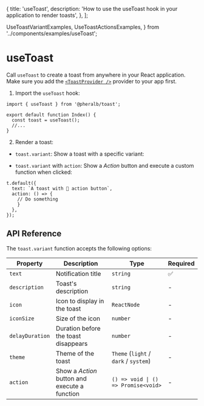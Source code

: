   {
    title: 'useToast',
    description:
      'How to use the useToast hook in your application to render toasts',
  },
];

  UseToastVariantExamples,
  UseToastActionsExamples,
} from '../components/examples/useToast';

# useToast

Call `useToast` to create a toast from anywhere in your React application. Make sure you add the [`<ToastProvider />`](/provider) provider to your app first.

1. Import the `useToast` hook:

```tsx
import { useToast } from '@pheralb/toast';

export default function Index() {
  const toast = useToast();
  //...
}
```

2. Render a toast:

- `toast.variant`: Show a toast with a specific variant:

<UseToastVariantExamples />

- `toast.variant` with `action`: Show a _Action_ button and execute a custom function when clicked:

<UseToastActionsExamples />

```tsx
t.default({
  text: `A toast with 👀 action button`,
  action: () => {
    // Do something
    }
  },
});
```

## API Reference

The `toast.variant` function accepts the following options:

| Property        | Description                                   | Type                                  | Required |
| --------------- | --------------------------------------------- | ------------------------------------- | -------- |
| `text`          | Notification title                            | `string`                              | ✅       |
| `description`   | Toast's description                           | `string`                              | -        |
| `icon`          | Icon to display in the toast                  | `ReactNode`                           | -        |
| `iconSize`      | Size of the icon                              | `number`                              | -        |
| `delayDuration` | Duration before the toast disappears          | `number`                              | -        |
| `theme`         | Theme of the toast                            | `Theme` (`light` / `dark` / `system`) | -        |
| `action`        | Show a _Action_ button and execute a function | `() => void \| () => Promise<void>`   | -        |
